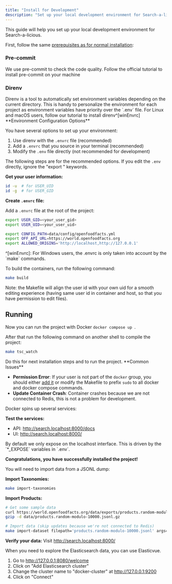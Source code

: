 ```yaml
---
title: "Install for Development"
description: "Set up your local development environment for Search-a-licious. This guide covers prerequisites, installing pre-commit and direnv, configuring your environment, building containers, and importing data for a smooth development experience."
---
```



<Callout type="info">
This guide will help you set up your local development environment for Search-a-licious.
</Callout>

<Steps>
<Step title="Prerequisites">

First, follow the same [prerequisites as for normal installation](../users/how-to-install.mdx#prerequisites):

<Cards>
<Card title="mmap Count" description="Configure system mmap count for Elasticsearch" />
<Card title="Docker Setup" description="Install Docker and Docker Compose" />
</Cards>

</Step>
<Step title="Install Development Tools">

### Pre-commit

<Callout>
We use pre-commit to check the code quality.
</Callout>

<Card title="Pre-commit Installation" href="https://pre-commit.com/#install">
Follow the official tutorial to install pre-commit on your machine
</Card>

### Direnv

<Callout type="tip">
Direnv is a tool to automatically set environment variables depending on the current directory. This is handy to personalize the environment for each project as environment variables have priority over the `.env` file.
</Callout>

<Card title="Direnv Tutorial" href="https://openfoodfacts.github.io/openfoodfacts-server/dev/how-to-use-direnv/">
For Linux and macOS users, follow our tutorial to install direnv^[winEnvrc]
</Card>

</Step>
<Step title="Environment Setup">

<Callout type="info">
**Environment Configuration Options**

You have several options to set up your environment:
1. Use direnv with the `.envrc` file (recommended)
2. Add a `.envrc` that you source in your terminal (recommended)
3. Modify the `.env` file directly (not recommended for development)
</Callout>

The following steps are for the recommended options. If you edit the `.env` directly, ignore the "export " keywords.

**Get your user information:**

```bash title="Get User IDs"
id -u  # for USER_UID
id -g  # for USER_GID
```

**Create `.envrc` file:**

Add a `.envrc` file at the root of the project:

```bash title="Environment Configuration"
export USER_GID=<your_user_gid>
export USER_UID=<your_user_uid>

export CONFIG_PATH=data/config/openfoodfacts.yml
export OFF_API_URL=https://world.openfoodfacts.org
export ALLOWED_ORIGINS='http://localhost,http://127.0.0.1'
```

<Callout type="tip">
^[winEnvrc]: For Windows users, the .envrc is only taken into account by the `make` commands.
</Callout>

</Step>
<Step title="Build Containers">

To build the containers, run the following command:

```bash title="Build Development Containers"
make build
```

Note: the Makefile will align the user id with your own uid for a smooth editing experience (having same user id in container and host, so that you have permission to edit files).

## Running

Now you can run the project with Docker `docker compose up `.

After that run the following command on another shell to compile the project:

```bash title="Watch TypeScript Compilation"
make tsc_watch
```

<Callout type="tip">
Do this for next installation steps and to run the project.
</Callout>

<Callout type="warning">
**Common Issues**

- **Permission Error**: If your user is not part of the `docker` group, you should either [add it](https://docs.docker.com/engine/install/linux-postinstall/#manage-docker-as-a-non-root-user) or modify the Makefile to prefix `sudo` to all docker and docker compose commands.
- **Update Container Crash**: Container crashes because we are not connected to Redis, this is not a problem for development.
</Callout>

</Step>
<Step title="Verify Installation">

Docker spins up several services:

<Cards>
<Card title="Elasticsearch" description="Two nodes, one exposed on port 9200 - test at http://127.0.0.1:9200" />
<Card title="Elasticvue" description="Management UI on port 8080 - test at http://127.0.0.1:8080" />
<Card title="Search Service" description="API and UI on port 8000" />
</Cards>

**Test the services:**
- API: http://search.localhost:8000/docs
- UI: http://search.localhost:8000/

<Callout type="tip">
By default we only expose on the localhost interface. This is driven by the `*_EXPOSE` variables in `.env`.
</Callout>

**Congratulations, you have successfully installed the project!**

</Step>
<Step title="Import Development Data">

You will need to import data from a JSONL dump:

**Import Taxonomies:**

```bash title="Import Taxonomies"
make import-taxonomies
```

**Import Products:**

```bash title="Import Sample Products"
# Get some sample data
curl https://world.openfoodfacts.org/data/exports/products.random-modulo-10000.jsonl.gz --output data/products.random-modulo-10000.jsonl.gz
gzip -d data/products.random-modulo-10000.jsonl.gz

# Import data (skip updates because we're not connected to Redis)
make import-dataset filepath='products.random-modulo-10000.jsonl' args='--skip-updates'
```

**Verify your data:** Visit http://search.localhost:8000/

</Step>
<Step title="Explore Data">

<Callout>
When you need to explore the Elasticsearch data, you can use Elasticvue.
</Callout>

1. Go to http://127.0.0.1:8080/welcome
2. Click on "Add Elasticsearch cluster"
3. Change the cluster name to "docker-cluster" at http://127.0.0.1:9200
4. Click on "Connect"

</Step>
</Steps>

